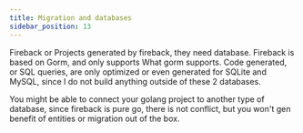 ```yaml
---
title: Migration and databases
sidebar_position: 13
---
```


Fireback or Projects generated by fireback, they need database. Fireback is based on Gorm,
and only supports What gorm supports. Code generated, or SQL queries, are only
optimized or even generated for SQLite and MySQL, since I do not build anything
outside of these 2 databases.

You might be able to connect your golang project to another type of database,
since fireback is pure go, there is not conflict, but you won't gen benefit of
entities or migration out of the box.